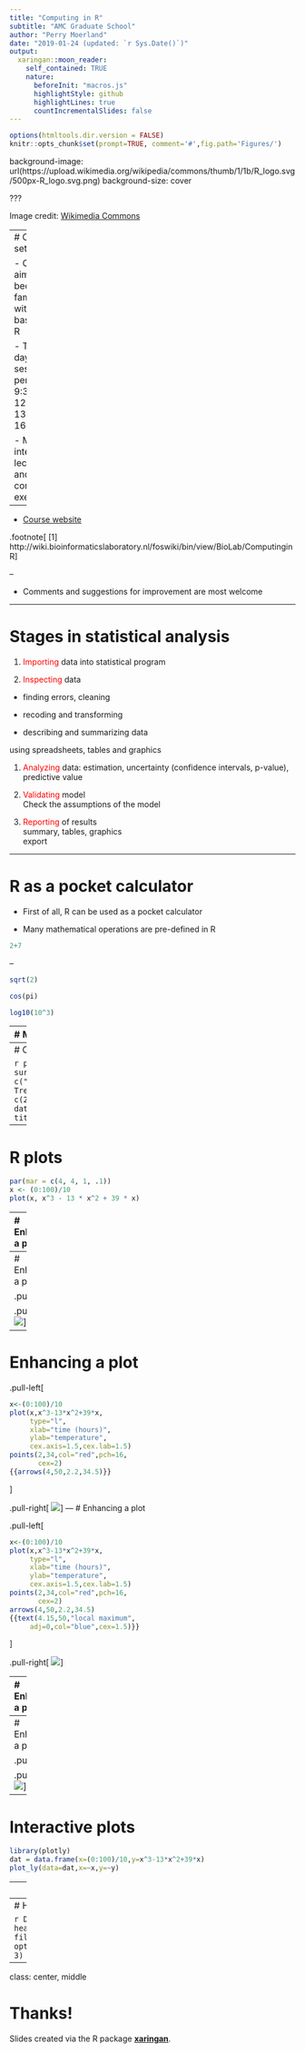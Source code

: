 ---
title: "Computing in R"
subtitle: "AMC Graduate School"
author: "Perry Moerland"
date: "2019-01-24 (updated: `r Sys.Date()`)"
output:
  xaringan::moon_reader:
    self_contained: TRUE
    nature:
      beforeInit: "macros.js"
      highlightStyle: github
      highlightLines: true
      countIncrementalSlides: false
---

```{r setup, include=FALSE}
options(htmltools.dir.version = FALSE)
knitr::opts_chunk$set(prompt=TRUE, comment='#',fig.path='Figures/')
```

background-image: url(https://upload.wikimedia.org/wikipedia/commons/thumb/1/1b/R_logo.svg/500px-R_logo.svg.png)
background-size: cover

???

Image credit: [Wikimedia Commons](https://commons.wikimedia.org/wiki/File:Sharingan_triple.svg)

---
# Course setup

- Course aim: become familiar with the basics of R

- Two days, two sessions per day: 9:30-12:30 & 13:30-16:30

- Mix of interactive lectures and computer exercises

--
  
- [Course website](http://wiki.bioinformaticslaboratory.nl/foswiki/bin/view/BioLab/ComputinginR)

.footnote[
[1] http://wiki.bioinformaticslaboratory.nl/foswiki/bin/view/BioLab/ComputinginR
]

--

- Comments and suggestions for improvement are most welcome


---

# Stages in statistical analysis

1. <span style="color:red">Importing</span> data into statistical program

1. <span style="color:red">Inspecting</span> data
 
 - finding errors, cleaning
   
 - recoding and transforming
   
 - describing and summarizing data
   
 using spreadsheets, tables and graphics
   
1. <span style="color:red">Analyzing</span> data: estimation, uncertainty (confidence intervals, p-value), predictive value

1.  <span style="color:red">Validating</span> model <br>
    Check the assumptions of the model  
    
1. <span style="color:red">Reporting</span> of results <br>
    summary, tables, graphics <br>
    export

---

# R as a pocket calculator

- First of all, R can be used as a pocket calculator

- Many mathematical operations are pre-defined in R <br>

```{r}
2+7
```

--

```{r}
sqrt(2)
```

```{r}
cos(pi)
```

```{r}
log10(10^3)
```
---
# Matrices

.left-column[
![:scale 80%](Figures/matrix.png)
]

.right-column[
```{r matrix,fig.show='hide',prompt=FALSE}
A <- matrix(data = 1:9, nrow = 3, ncol = 3)
A[2,]
A[,1]
A[2,3]
```
]


---
# Constructing a data frame

```{r dataframe}
pclass <- c("1st","2nd","1st")
survived <- c(1,1,0)
name <- c("Elisabeth Walton","Hudson Trevor","Helen Loraine")
age <- c(29.0,0.9167,2.0)
titanic <- data.frame(pclass,survived,name,age)
titanic
```

---

# R plots

```{r poly, fig.height=4, dev='svg'}
par(mar = c(4, 4, 1, .1))
x <- (0:100)/10
plot(x, x^3 - 13 * x^2 + 39 * x)
```
---
# Enhancing a plot

.pull-left[
```{r stepwise-plot1,fig.show='hide',prompt=FALSE}
x<-(0:100)/10
plot(x,x^3-13*x^2+39*x,
     type="l",
     xlab="time (hours)",
     ylab="temperature",
     cex.axis=1.5,cex.lab=1.5)
```
]

.pull-right[
![](`r knitr::fig_chunk("stepwise-plot1", "png")`)
]

---
# Enhancing a plot

.pull-left[
```{r stepwise-plot2,fig.show='hide',prompt=FALSE}
x<-(0:100)/10
plot(x,x^3-13*x^2+39*x,
     type="l",
     xlab="time (hours)",
     ylab="temperature",
     cex.axis=1.5,cex.lab=1.5)
{{points(2,34,col="red",pch=16,
       cex=2)}}
```
]

.pull-right[
![](`r knitr::fig_chunk("stepwise-plot2", "png")`)
]
---
# Enhancing a plot

.pull-left[
```{r stepwise-plot3,fig.show='hide',prompt=FALSE}
x<-(0:100)/10
plot(x,x^3-13*x^2+39*x,
     type="l",
     xlab="time (hours)",
     ylab="temperature",
     cex.axis=1.5,cex.lab=1.5)
points(2,34,col="red",pch=16,
       cex=2)
{{arrows(4,50,2.2,34.5)}}
```
]

.pull-right[
![](`r knitr::fig_chunk("stepwise-plot3", "png")`)
]
---
# Enhancing a plot

.pull-left[
```{r stepwise-plot4,fig.show='hide',prompt=FALSE}
x<-(0:100)/10
plot(x,x^3-13*x^2+39*x,
     type="l",
     xlab="time (hours)",
     ylab="temperature",
     cex.axis=1.5,cex.lab=1.5)
points(2,34,col="red",pch=16,
       cex=2)
arrows(4,50,2.2,34.5)
{{text(4.15,50,"local maximum",
     adj=0,col="blue",cex=1.5)}}
```
]

.pull-right[
![](`r knitr::fig_chunk("stepwise-plot4", "png")`)
]

---
# Enhancing a plot

.pull-left[
```{r stepwise-plot5,fig.show='hide',prompt=FALSE}
x<-(0:100)/10
plot(x,x^3-13*x^2+39*x,
     type="l",
     xlab="time (hours)",
     ylab="temperature",
     cex.axis=1.5,cex.lab=1.5)
points(2,34,col="red",pch=16,
       cex=2)
arrows(4,50,2.2,34.5)
text(4.15,50,"local maximum",
     adj=0,col="blue",cex=1.5)
{{lines(x,30-50*sin(x/2),
      col="blue")}}
```
]

.pull-right[
![](`r knitr::fig_chunk("stepwise-plot5", "png")`)
]

---
# Enhancing a plot

.pull-left[
```{r stepwise-plot6,fig.show='hide',prompt=FALSE}
x<-(0:100)/10
plot(x,x^3-13*x^2+39*x,
     type="l",
     xlab="time (hours)",
     ylab="temperature",
     cex.axis=1.5,cex.lab=1.5)
points(2,34,col="red",pch=16,
       cex=2)
arrows(4,50,2.2,34.5)
text(4.15,50,"local maximum",
     adj=0,col="blue",cex=1.5)
lines(x,30-50*sin(x/2),
      col="blue")
{{legend(x=0,y=80,
       legend=c("Sahara",
                "Gobi"),
       lty=1,
       col=c("black","blue"),
       cex=1.5)
}}
```
]

.pull-right[
![](`r knitr::fig_chunk("stepwise-plot6", "png")`)
]

---

# Interactive plots

```{r plotly, fig.height=4, dev='svg', message=FALSE, warning=FALSE}
library(plotly)
dat = data.frame(x=(0:100)/10,y=x^3-13*x^2+39*x)
plot_ly(data=dat,x=~x,y=~y)
```

---
# Tables

If you want to generate a table, make sure it is in .HTML format (instead of Markdown or other formats), e.g.,

```{r}
library(foreign)
titanic3 <- read.dta("Exercises/titanic3.dta")
knitr::kable(head(titanic3[,1:6],n=5), format = "html")
```

---
# HTML Widgets

```{r eval=require('DT'), tidy=FALSE}
DT::datatable(
  head(titanic3[,1:6],n=100),
  fillContainer = FALSE, options = list(pageLength = 3)
)
```

---
class: center, middle

# Thanks!

Slides created via the R package [**xaringan**](https://github.com/yihui/xaringan).
